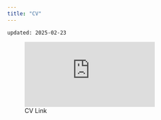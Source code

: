 ```yaml
---
title: "CV"
---
```


`updated: 2025-02-23`

![CV Link](https://sunwookwak-polisci.github.io/sunwookwak-polisci/CV_2025_02.pdf)
